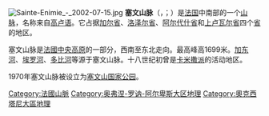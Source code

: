 [[File:Sainte-Enimie_-_2002-07-15.jpg|thumb]]
{{Commonscat|Cévennes}}
'''塞文山脉'''（{{lang-fr|Cévennes}}，{{IPA-fr|sevɛn|lang|LL-Q150 (fra)-Benoît Prieur-Cévennes.wav}}；{{lang-oc|Cevenas}}）是[[法国|法国]]中南部的一个[[山脉|山脉]]，名称来自[[高卢语|高卢语]]。它占据[[加尔省|加尔省]]、[[洛泽尔省|洛泽尔省]]、[[阿尔代什省|阿尔代什省]]和[[上卢瓦尔省|上卢瓦尔省]]四个[[省_(法国)|省]]的地区。

塞文山脉是[[法國中央高原|法國中央高原]]的一部分，西南至东北走向。最高峰高1699米。[[加东河|加东河]]、[[埃罗河|埃罗河]]、[[多比河|多比河]]等源于塞文山脉。十八世纪初曾是[[卡米撒派|卡米撒派]]的活动地区。

1970年塞文山脉被设立为[[塞文山国家公园|塞文山国家公园]]。

[[Category:法國山脈|Category:法國山脈]]
[[Category:奥弗涅-罗讷-阿尔卑斯大区地理|Category:奥弗涅-罗讷-阿尔卑斯大区地理]]
[[Category:奧克西塔尼大區地理|Category:奧克西塔尼大區地理]]